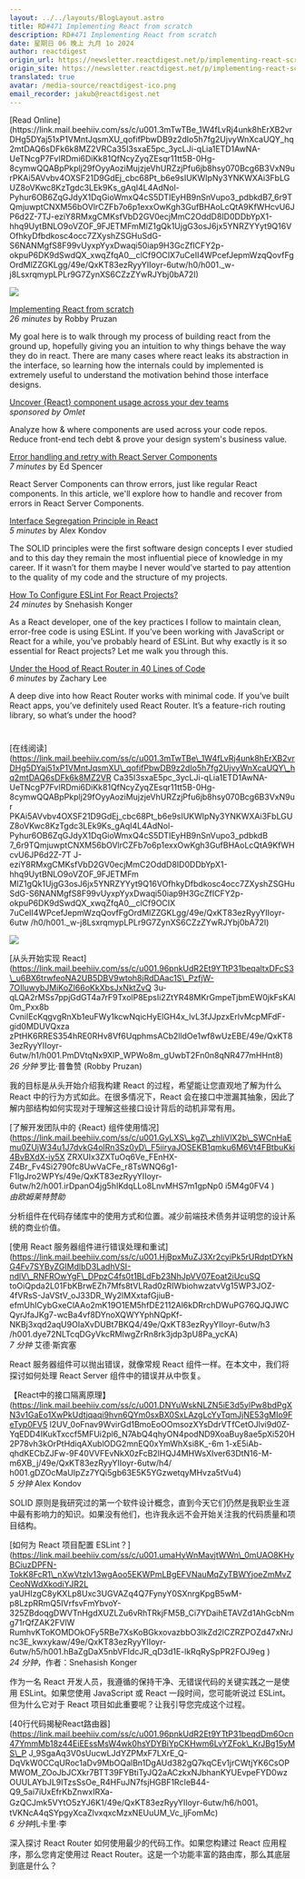 ```yaml
---
layout: ../../layouts/BlogLayout.astro
title: RD#471 Implementing React from scratch
description: RD#471 Implementing React from scratch
date: 星期日 06 晚上 九月 1o 2024
author: reactdigest
origin_url: https://newsletter.reactdigest.net/p/implementing-react-scratch
origin_site: https://newsletter.reactdigest.net/p/implementing-react-scratch
translated: true
avatar: /media-source/reactdigest-ico.png
email_recorder: jakub@reactdigest.net
---
```



<Reference client:only="react" title="RD#471 Implementing React from scratch" url="https://newsletter.reactdigest.net/p/implementing-react-scratch" />

<Detail client:only="react">
	[Read Online](https://link.mail.beehiiv.com/ss/c/u001.3mTwTBe_1W4fLvRj4unk8hErXB2vrDHg5DYaj51xP1VMntJqsmXU_qofifPbwDB9z2dIo5h7fg2UjvyWnXcaUQY_hq2mtDAQ6sDFk6k8MZ2VRCa35I3sxaE5pc_3ycLJi-qLia1ETD1AwNA-UeTNcgP7FvIRDmi6DiKk81QfNcyZyqZEsqr11tt5B-0Hg-8cymwQQABpPkplj29fOyyAoziMujzjeVhURZzjPfu6jb8hsy070Bcg6B3VxN9urPKAi5AVvbv4OXSF21D9GdEj_cbc68Pt_b6e9sIUKWIpNy3YNKWXAi3FbLGUZ8oVKwc8KzTgdc3LEk9Ks_gAqI4L4AdNol-Pyhur6OB6ZqGJdyX1DqGioWmxQ4cS5DTIEyHB9nSnVupo3_pdbkdB7_6r9TQmjuwptCNXM56bOVlrCZFb7o6p1exxOwKgh3GufBHAoLcQtA9KfWHcvU6JP6d2Z-7TJ-eziY8RMxgCMKsfVbD2GV0ecjMmC2OddD8ID0DDbYpX1-hhq9UytBNLO9oVZOF_9FJETMFmMlZ1gQk1UjgG3osJ6jx5YNRZYYyt9Q16VOfhkyDfbdkosc4occ7ZXyshZSGHuSdG-S6NANMgfS8F99vUyxpYyxDwaqi50iap9H3GcZfICFY2p-okpuP6DK9dSwdQX_xwqZfqA0__clCf9OCIX7uCeII4WPcefJepmWzqQovfFgOrdMlZZGKLgg/49e/QxKT83ezRyyYIIoyr-6utw/h0/h001._w-j8LsxrqmypLPLr9G7ZynXS6CZzZYwRJYbj0bA72I)

![](https://link.mail.beehiiv.com/ss/o/u001.Btu2bd7uwPPtNpvEhFUmtA/49e/QxKT83ezRyyYIIoyr-6utw/ho.gif)

[Implementing React from scratch](https://link.mail.beehiiv.com/ss/c/u001.96pnkUdR2Et9YTtP31beqaltxDFcS3_u6BX6trwfeoNA2UB5DBV9wtoh8jRdDAac1S_PzfjW-7OIluwybJMiKoZI66oKkXbsJxNktZvQ3u-qLQA2rMSs7ppjGdGT4a7rF9TxolP8EpsIi2ZtYR48MKrGmpeTjbmEW0jkFsKAl0m_Pxx8bCvnilEcKqgvgRnXb1euFWy1kcwNqicHyElGH4x_lvL3fJJpzxErlvMcpMFdF-gid0MDUVQxzazPtHK6RRES354hRE0RHv8Vf6UqphmsACb2lldOe1wf8wUzEBE/49e/QxKT83ezRyyYIIoyr-6utw/h1/h001.PmDVtqNx9XlP_WPWo8m_gUwbT2Fn0n8qNR477mHHnt8)  
_26 minutes_ by Robby Pruzan

My goal here is to walk through my process of building react from the ground up, hopefully giving you an intuition to why things behave the way they do in react. There are many cases where react leaks its abstraction in the interface, so learning how the internals could by implemented is extremely useful to understand the motivation behind those interface designs.

[Uncover &lcub;React} component usage across your dev teams](https://link.mail.beehiiv.com/ss/c/u001.GyLXS_kgZ_zhliVlX2b_SWCnHaEmu0ZUjW34u1J7dvkG4olRn3Sz0yD_F5iiryaJOSEKB1qmku6M6Vt4FBtbuKki4BvBXdX-iy5XZRXUIx3ZXTuOq6Ve_FEnHX-Z4Br_Fv4Si2790fc8UwVaCFe_r8TsWNQ6g1-F1lgJro2WPYs/49e/QxKT83ezRyyYIIoyr-6utw/h2/h001.irDpanO4jg5hIKdqLLo8LnvMHS7m1gpNp0i5M4g0FV4)  
_sponsored by Omlet_

Analyze how & where components are used across your code repos. Reduce front-end tech debt & prove your design system's business value.

[Error handling and retry with React Server Components](https://link.mail.beehiiv.com/ss/c/u001.HjBpxMuZJ3Xr2cyiPk5rURdptDYkNG4Fv7SYByZGIMdlbD3LadhVSI-ndlV_RNFROwYgF_DPpzC4fs0t1BLdFb23NhJpVV07Eoat2iUcuSQtOiQpda2L01FbKBrwEZh7Mfs8tVLRad0zRIWbiohwzatvVg15WP3JOZ-4fVRsS-JaVStV_oJ33DR_Wy2lMXxtafGjiuB-efmUhICybGxeClAAo2mK19O1EM5hfDE2112Al6kDRrchDWuPG76QJQJWCQyrJfaJKg7-wcBa4vf8DYnoXQWYYphNQpKf-NKBj3xqd2aqU9OIaXvDUBt7BKQ4/49e/QxKT83ezRyyYIIoyr-6utw/h3/h001.dye72NLTcqDGyVkcRMIwgZrRn8rk3jdp3pU8Pa_ycKA)  
_7 minutes_ by Ed Spencer

React Server Components can throw errors, just like regular React components. In this article, we'll explore how to handle and recover from errors in React Server Components.

[Interface Segregation Principle in React](https://link.mail.beehiiv.com/ss/c/u001.DNYuWskNLZN5iE3d5ylPw8bdPgXN3v1GaEo1XwPkUdtjqaqi9hvn6QYm0sxBX0SxLAzgLcYyTqmJjNE53gMIo9FeTyp0FV5l2UV_0oFnav9WvirGd1BmoEoOOmsozXYsDdrVTfCetOJlvi9d0Z-YqEDD4IKukTxccf5MFUi2pl6_N7AbQ4qhyON4podND9XoaBuy8ae5pXi520H2P78vh3kOrPtHdiqAXublODG2mnEQ0xYmWhXsi8K_-6m1-xE5iAb-qhdKECbZJFw-9F40VVFEvNkX0zFcB2lHQJ4MHWsXIver63DtN16-M-m6XB_j/49e/QxKT83ezRyyYIIoyr-6utw/h4/h001.gDZOcMaUIpZz7YQi5gb63E5K5YGzwetqyMHvza5tVu4)  
_5 minutes_ by Alex Kondov

The SOLID principles were the first software design concepts I ever studied and to this day they remain the most influential piece of knowledge in my career. If it wasn’t for them maybe I never would’ve started to pay attention to the quality of my code and the structure of my projects.

[How To Configure ESLint For React Projects?](https://link.mail.beehiiv.com/ss/c/u001.umaHyWnMavjtWWn_0mUAO8KHyBCiuzDPFN-TokK8FcR1_nXwVtzlv13wgAoo5EKWPmLBgEFVNauMqZyTBWYjoeZmMvZCeoNWdXkodiYJR2LyaUHIzgC8yKXLp8Uxc3UGVAZq4Q7FynyY0SXnrgKpgB5wM-p8LzpRRmQ5IVrfsvFmYbvoY-325ZBdoqgDWVTnHgdXUZLZu6vRhTRkjFM5B_Ci7YDaihETAVZd1AhGcbNmg71rQfZAK2FVlWRUmhvKToKOMDOkOFy5RBe7XsKoBGkxovazbbO3lkZd2lCZRZPOZd47xNrJnc3E_kwxykaw/49e/QxKT83ezRyyYIIoyr-6utw/h5/h001.hBaZgDaX5nbVFIdcJR_qD3d1E-lkRqRySpPR2FOJ9eg)  
_24 minutes_ by Snehasish Konger

As a React developer, one of the key practices I follow to maintain clean, error-free code is using ESLint. If you’ve been working with JavaScript or React for a while, you’ve probably heard of ESLint. But why exactly is it so essential for React projects? Let me walk you through this.

[Under the Hood of React Router in 40 Lines of Code](https://link.mail.beehiiv.com/ss/c/u001.96pnkUdR2Et9YTtP31beqdDm6Ocn47YmmMb18z44EiEEssMsW4wk0hsYDYBiYpCKHwm6LvYZFok_KrJBg15yMS_PJ_9SgaAq3V0sUucwLJdYZPMxF7LXrE_Q-DqVkW0CCqURoc1aDv9MbOQalBn1DgAUd382gQ7kqCEv1jrCWtjYK6CsOPMWOM_ZOoJbJCXkr7BTT39FYBtiTyJQ2aACzkxNJbhanKYuEvpeFYD0wzOUulAYbJL9lTzsSsOe_R4HFuJN7fsjHGBF1RcIeB44-Q9_5ai7iUxEfrKbZnwxIRXa-GzQCJmk5VYtO5zYJ6K1/49e/QxKT83ezRyyYIIoyr-6utw/h6/h001.tVKNcA4qSYpgyXcaZlvxqxcMzxNEUuUM_Vc_IjFomMc)  
_6 minutes_ by Zachary Lee

A deep dive into how React Router works with minimal code. If you’ve built React apps, you’ve definitely used React Router. It’s a feature-rich routing library, so what’s under the hood?

#
</Detail>

\[在线阅读]\(https://link.mail.beehiiv.com/ss/c/u001.3mTwTBe\_1W4fLvRj4unk8hErXB2vrDHg5DYaj51xP1VMntJqsmXU\_qofifPbwDB9z2dIo5h7fg2UjvyWnXcaUQY\_hq2mtDAQ6sDFk6k8MZ2VR Ca35I3sxaE5pc\_3ycLJi-qLia1ETD1AwNA-UeTNcgP7FvIRDmi6DiKk81QfNcyZyqZEsqr11tt5B-0Hg-8cymwQQABpPkplj29fOyyAoziMujzjeVhURZzjPfu6jb8hsy070Bcg6B3VxN9ur PKAi5AVvbv4OXSF21D9GdEj\_cbc68Pt\_b6e9sIUKWIpNy3YNKWXAi3FbLGUZ8oVKwc8KzTgdc3LEk9Ks\_gAqI4L4AdNol-Pyhur6OB6ZqGJdyX1DqGioWmxQ4cS5DTIEyHB9nSnVupo3\_pdbkdB 7\_6r9TQmjuwptCNXM56bOVlrCZFb7o6p1exxOwKgh3GufBHAoLcQtA9KfWHcvU6JP6d2Z-7T J-eziY8RMxgCMKsfVbD2GV0ecjMmC2OddD8ID0DDbYpX1-hhq9UytBNLO9oVZOF\_9FJETMFm MlZ1gQk1UjgG3osJ6jx5YNRZYYyt9Q16VOfhkyDfbdkosc4occ7ZXyshZSGHuSdG-S6NANMgfS8F99vUyxpYyxDwaqi50iap9H3GcZfICFY2p-okpuP6DK9dSwdQX\_xwqZfqA0\_\_clCf9OCIX 7uCeII4WPcefJepmWzqQovfFgOrdMlZZGKLgg/49e/QxKT83ezRyyYIIoyr-6utw /h0/h001.\_w-j8LsxrqmypLPLr9G7ZynXS6CZzZYwRJYbj0bA72I)

![](https://link.mail.beehiiv.com/ss/o/u001.Btu2bd7uwPPtNpvEhFUmtA/49e/QxKT83ezRyyYIIoyr-6utw/ho.gif)

\[从头开始实现 React]\(https://link.mail.beehiiv.com/ss/c/u001.96pnkUdR2Et9YTtP31beqaltxDFcS3\_u6BX6trwfeoNA2UB5DBV9wtoh8jRdDAac1S\_PzfjW-7OIluwybJMiKoZI66oKkXbsJxNktZvQ 3u-qLQA2rMSs7ppjGdGT4a7rF9TxolP8EpsIi2ZtYR48MKrGmpeTjbmEW0jkFsKAl0m\_Pxx8b CvnilEcKqgvgRnXb1euFWy1kcwNqicHyElGH4x\_lvL3fJJpzxErlvMcpMFdF-gid0MDUVQxza zPtHK6RRES354hRE0RHv8Vf6UqphmsACb2lldOe1wf8wUzEBE/49e/QxKT83ezRyyYIIoyr-6utw/h1/h001.PmDVtqNx9XlP\_WPWo8m\_gUwbT2Fn0n8qNR477mHHnt8)\
*26 分钟* 罗比·普鲁赞 (Robby Pruzan)

我的目标是从头开始介绍我构建 React 的过程，希望能让您直观地了解为什么 React 中的行为方式如此。在很多情况下，React 会在接口中泄漏其抽象，因此了解内部结构如何实现对于理解这些接口设计背后的动机非常有用。

\[了解开发团队中的 &lcub;React} 组件使用情况]\(https://link.mail.beehiiv.com/ss/c/u001.GyLXS\_kgZ\_zhliVlX2b\_SWCnHaEmu0ZUjW34u1J7dvkG4olRn3Sz0yD\_F5iiryaJOSEKB1qmku6M6Vt4FBtbuKki4BvBXdX-iy5X ZRXUIx3ZXTuOq6Ve\_FEnHX-Z4Br\_Fv4Si2790fc8UwVaCFe\_r8TsWNQ6g1-F1lgJro2WPYs/49e/QxKT83ezRyyYIIoyr-6utw/h2/h001.irDpanO4jg5hIKdqLLo8LnvMHS7m1gpNp0 i5M4g0FV4 )\
*由欧姆莱特赞助*

分析组件在代码存储库中的使用方式和位置。减少前端技术债务并证明您的设计系统的商业价值。

\[使用 React 服务器组件进行错误处理和重试]\(https://link.mail.beehiiv.com/ss/c/u001.HjBpxMuZJ3Xr2cyiPk5rURdptDYkNG4Fv7SYByZGIMdlbD3LadhVSI-ndlV\_RNFROwYgF\_DPpzC4fs0t1BLdFb23NhJpVV07Eoat2iUcuSQ toOiQpda2L01FbKBrwEZh7Mfs8tVLRad0zRIWbiohwzatvVg15WP3JOZ-4fVRsS-JaVStV\_oJ33DR\_Wy2lMXxtafGjiuB-efmUhICybGxeClAAo2mK19O1EM5hfDE2112Al6kDRrchDWuPG76QJQJWC QyrJfaJKg7-wcBa4vf8DYnoXQWYYphNQpKf-NKBj3xqd2aqU9OIaXvDUBt7BKQ4/49e/QxKT83ezRyyYIIoyr-6utw/h3 /h001.dye72NLTcqDGyVkcRMIwgZrRn8rk3jdp3pU8Pa\_ycKA)\
*7 分钟* 艾德·斯宾塞

React 服务器组件可以抛出错误，就像常规 React 组件一样。在本文中，我们将探讨如何处理 React Server 组件中的错误并从中恢复。

【React中的接口隔离原理】(https://link.mail.beehiiv.com/ss/c/u001.DNYuWskNLZN5iE3d5ylPw8bdPgXN3v1GaEo1XwPkUdtjqaqi9hvn6QYm0sxBX0SxLAzgLcYyTqmJjNE53gMIo9FeTyp0FV5 l2UV\_0oFnav9WvirGd1BmoEoOOmsozXYsDdrVTfCetOJlvi9d0Z-YqEDD4IKukTxccf5MFUi2pl6\_N7AbQ4qhyON4podND9XoaBuy8ae5pXi520H2P78vh3kOrPtHdiqAXublODG2mnEQ0xYmWhXsi8K\_-6m 1-xE5iAb-qhdKECbZJFw-9F40VVFEvNkX0zFcB2lHQJ4MHWsXIver63DtN16-M-m6XB\_j/49e/QxKT83ezRyyYIIoyr-6utw/h4/ h001.gDZOcMaUIpZz7YQi5gb63E5K5YGzwetqyMHvza5tVu4)\
*5 分钟* Alex Kondov

SOLID 原则是我研究过的第一个软件设计概念，直到今天它们仍然是我职业生涯中最有影响力的知识。如果没有他们，也许我永远不会开始关注我的代码质量和项目结构。

\[如何为 React 项目配置 ESLint？]\(https://link.mail.beehiiv.com/ss/c/u001.umaHyWnMavjtWWn\_0mUAO8KHyBCiuzDPFN-TokK8FcR1\_nXwVtzlv13wgAoo5EKWPmLBgEFVNauMqZyTBWYjoeZmMvZCeoNWdXkodiYJR2L yaUHIzgC8yKXLp8Uxc3UGVAZq4Q7FynyY0SXnrgKpgB5wM-p8LzpRRmQ5IVrfsvFmYbvoY- 325ZBdoqgDWVTnHgdXUZLZu6vRhTRkjFM5B\_Ci7YDaihETAVZd1AhGcbNmg71rQfZAK2FVlW RumhvKToKOMDOkOFy5RBe7XsKoBGkxovazbbO3lkZd2lCZRZPOZd47xNrJnc3E\_kwxykaw/49e/QxKT83ezRyyYIIoyr-6utw/h5/h001.hBaZgDaX5nbVFIdcJR\_qD3d1E-lkRqRySpPR2FOJ9eg )\
*24 分钟*，作者：Snehasish Konger

作为一名 React 开发人员，我遵循的保持干净、无错误代码的关键实践之一是使用 ESLint。如果您使用 JavaScript 或 React 一段时间，您可能听说过 ESLint。但为什么它对于 React 项目如此重要呢？让我引导您完成这个过程。

\[40行代码揭秘React路由器]\(https://link.mail.beehiiv.com/ss/c/u001.96pnkUdR2Et9YTtP31beqdDm6Ocn47YmmMb18z44EiEEssMsW4wk0hsYDYBiYpCKHwm6LvYZFok\_KrJBg15yMS\_P J\_9SgaAq3V0sUucwLJdYZPMxF7LXrE\_Q-DqVkW0CCqURoc1aDv9MbOQalBn1DgAUd382gQ7kqCEv1jrCWtjYK6CsOPMWOM\_ZOoJbJCXkr7BTT39FYBtiTyJQ2aACzkxNJbhanKYUEvpeFYD0wz OUULAYbJL9lTzsSsOe\_R4HFuJN7fsjHGBF1RcIeB44-Q9\_5ai7iUxEfrKbZnwxIRXa-GzQCJmk5VYtO5zYJ6K1/49e/QxKT83ezRyyYIIoyr-6utw/h6/h001。 tVKNcA4qSYpgyXcaZlvxqxcMzxNEUuUM\_Vc\_IjFomMc)\
*6 分钟*扎卡里·李

深入探讨 React Router 如何使用最少的代码工作。如果您构建过 React 应用程序，那么您肯定使用过 React Router。这是一个功能丰富的路由库，那么其底层到底是什么？

#



